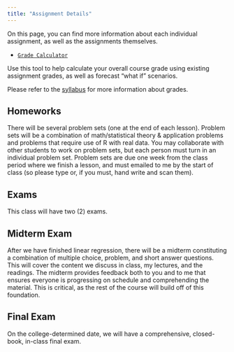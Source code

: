 ```yaml
---
title: "Assignment Details"
---
```


On this page, you can find more information about each individual assignment, as well as the assignments themselves.

-   [<i class="fas fa-calculator"></i> `Grade Calculator`](https://ryansafner.shinyapps.io/io_grade_calculator/)

Use this tool to help calculate your overall course grade using existing assignment grades, as well as forecast "what if" scenarios.

Please refer to the [syllabus](/syllabus) for more information about grades.

## Homeworks

There will be several problem sets (one at the end of each lesson). Problem sets will be a combination of math/statistical theory & application problems and problems that require use of R with real data. You may collaborate with other students to work on problem sets, but each person must turn in an individual problem set. Problem sets are due one week from the class period where we finish a lesson, and must emailed to me by the start of class (so please type or, if you must, hand write and scan them).

## Exams

This class will have two (2) exams.

## Midterm Exam

After we have finished linear regression, there will be a midterm constituting a combination of multiple choice, problem, and short answer questions. This will cover the content we discuss in class, my lectures, and the readings. The midterm provides feedback both to you and to me that ensures everyone is progressing on schedule and comprehending the material. This is critical, as the rest of the course will build off of this foundation.

## Final Exam

On the college-determined date, we will have a comprehensive, closed-book, in-class final exam.
